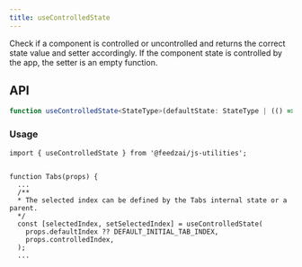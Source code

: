 ```yaml
---
title: useControlledState
---
```

Check if a component is controlled or uncontrolled and returns the correct
state value and setter accordingly. If the component state is controlled by
the app, the setter is an empty function.

## API

```typescript
function useControlledState<StateType>(defaultState: StateType | (() => StateType), state?: StateType, setState?: ((value: StateType) => void) | undefined): [StateType, SetState<StateType>];
```

### Usage

```tsx
import { useControlledState } from '@feedzai/js-utilities';


function Tabs(props) {
  ...
  /**
  * The selected index can be defined by the Tabs internal state or a parent.
  */
  const [selectedIndex, setSelectedIndex] = useControlledState(
    props.defaultIndex ?? DEFAULT_INITIAL_TAB_INDEX,
    props.controlledIndex,
  );
  ...
```
